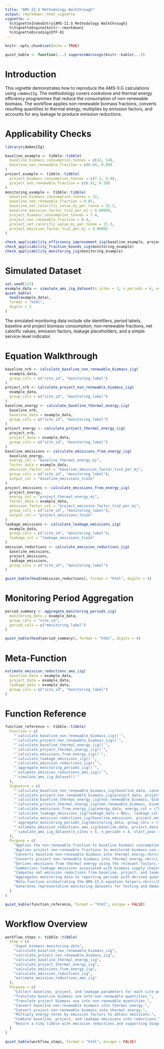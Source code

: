 ```yaml
---
title: "AMS-II.G Methodology Walkthrough"
output: rmarkdown::html_vignette
vignette: >
  %\VignetteIndexEntry{AMS-II.G Methodology Walkthrough}
  %\VignetteEngine{knitr::rmarkdown}
  %\VignetteEncoding{UTF-8}
---
```


```r
knitr::opts_chunk$set(echo = TRUE)
```
```r
quiet_kable <- function(...) suppressWarnings(knitr::kable(...))
```


# Introduction

This vignette demonstrates how to reproduce the AMS-II.G calculations using
`cdmAmsIIg`. The methodology covers cookstove and thermal energy efficiency
programmes that reduce the consumption of non-renewable biomass. The workflow
applies non-renewable biomass fractions, converts resulting quantities to
thermal energy, multiplies by emission factors, and accounts for any leakage to
produce emission reductions.

# Applicability Checks

```r
library(cdmAmsIIg)

baseline_example <- tibble::tibble(
  baseline_biomass_consumption_tonnes = c(12, 14),
  baseline_non_renewable_fraction = c(0.84, 0.88)
)
project_example <- tibble::tibble(
  project_biomass_consumption_tonnes = c(7.2, 8.0),
  project_non_renewable_fraction = c(0.42, 0.39)
)
monitoring_example <- tibble::tibble(
  baseline_biomass_consumption_tonnes = 12,
  baseline_non_renewable_fraction = 0.85,
  baseline_net_calorific_value_mj_per_tonne = 15.2,
  baseline_emission_factor_tco2_per_mj = 0.00009,
  project_biomass_consumption_tonnes = 7.4,
  project_non_renewable_fraction = 0.4,
  project_net_calorific_value_mj_per_tonne = 15.3,
  project_emission_factor_tco2_per_mj = 0.00005
)

check_applicability_efficiency_improvement_iig(baseline_example, project_example)
check_applicability_fraction_bounds_iig(monitoring_example)
check_applicability_monitoring_iig(monitoring_example)
```

# Simulated Dataset

```r
set.seed(123)
example_data <- simulate_ams_iig_dataset(n_sites = 3, n_periods = 4, seed = 123)
quiet_kable(
  head(example_data),
  format = "html",
  digits = 3
)
```

The simulated monitoring data include site identifiers, period labels, baseline
and project biomass consumption, non-renewable fractions, net calorific values,
emission factors, leakage placeholders, and a simple service-level indicator.

# Equation Walkthrough

```r
baseline_nrb <- calculate_baseline_non_renewable_biomass_iig(
  example_data,
  group_cols = c("site_id", "monitoring_label")
)
project_nrb <- calculate_project_non_renewable_biomass_iig(
  example_data,
  group_cols = c("site_id", "monitoring_label")
)
baseline_energy <- calculate_baseline_thermal_energy_iig(
  baseline_nrb,
  baseline_data = example_data,
  group_cols = c("site_id", "monitoring_label")
)
project_energy <- calculate_project_thermal_energy_iig(
  project_nrb,
  project_data = example_data,
  group_cols = c("site_id", "monitoring_label")
)
baseline_emissions <- calculate_emissions_from_energy_iig(
  baseline_energy,
  energy_col = "baseline_thermal_energy_mj",
  factor_data = example_data,
  emission_factor_col = "baseline_emission_factor_tco2_per_mj",
  group_cols = c("site_id", "monitoring_label"),
  output_col = "baseline_emissions_tco2e"
)
project_emissions <- calculate_emissions_from_energy_iig(
  project_energy,
  energy_col = "project_thermal_energy_mj",
  factor_data = example_data,
  emission_factor_col = "project_emission_factor_tco2_per_mj",
  group_cols = c("site_id", "monitoring_label"),
  output_col = "project_emissions_tco2e"
)
leakage_emissions <- calculate_leakage_emissions_iig(
  example_data,
  group_cols = c("site_id", "monitoring_label"),
  leakage_col = "leakage_emissions_tco2e"
)
emission_reductions <- calculate_emission_reductions_iig(
  baseline_emissions,
  project_emissions,
  leakage_emissions,
  group_cols = c("site_id", "monitoring_label")
)

quiet_kable(head(emission_reductions), format = "html", digits = 4)
```

# Monitoring Period Aggregation

```r
period_summary <- aggregate_monitoring_periods_iig(
  monitoring_data = example_data,
  group_cols = "site_id",
  period_cols = c("monitoring_label")
)

quiet_kable(head(period_summary), format = "html", digits = 4)
```

# Meta-Function

```r
estimate_emission_reductions_ams_iig(
  baseline_data = example_data,
  project_data = example_data,
  leakage_data = example_data,
  group_cols = c("site_id", "monitoring_label")
)
```

# Function Reference

```r
function_reference <- tibble::tibble(
  Function = c(
    "`calculate_baseline_non_renewable_biomass_iig()`",
    "`calculate_project_non_renewable_biomass_iig()`",
    "`calculate_baseline_thermal_energy_iig()`",
    "`calculate_project_thermal_energy_iig()`",
    "`calculate_emissions_from_energy_iig()`",
    "`calculate_leakage_emissions_iig()`",
    "`calculate_emission_reductions_iig()`",
    "`aggregate_monitoring_periods_iig()`",
    "`estimate_emission_reductions_ams_iig()`",
    "`simulate_ams_iig_dataset()`"
  ),
  Signature = c(
    "`calculate_baseline_non_renewable_biomass_iig(baseline_data, consumption_col = \"baseline_biomass_consumption_tonnes\", fraction_col = \"baseline_non_renewable_fraction\", group_cols = NULL, output_col = \"baseline_non_renewable_biomass_tonnes\")`",
    "`calculate_project_non_renewable_biomass_iig(project_data, project_consumption_col = \"project_biomass_consumption_tonnes\", project_fraction_col = \"project_non_renewable_fraction\", group_cols = NULL, output_col = \"project_non_renewable_biomass_tonnes\")`",
    "`calculate_baseline_thermal_energy_iig(non_renewable_biomass, biomass_col = \"baseline_non_renewable_biomass_tonnes\", baseline_data, ncv_col = \"baseline_net_calorific_value_mj_per_tonne\", group_cols = NULL, output_col = \"baseline_thermal_energy_mj\")`",
    "`calculate_project_thermal_energy_iig(non_renewable_biomass, biomass_col = \"project_non_renewable_biomass_tonnes\", project_data, ncv_col = \"project_net_calorific_value_mj_per_tonne\", group_cols = NULL, output_col = \"project_thermal_energy_mj\")`",
    "`calculate_emissions_from_energy_iig(energy_data, energy_col = \"baseline_thermal_energy_mj\", factor_data, emission_factor_col = \"baseline_emission_factor_tco2_per_mj\", group_cols = NULL, output_col = \"baseline_emissions_tco2e\")`",
    "`calculate_leakage_emissions_iig(leakage_data = NULL, leakage_col = \"leakage_emissions_tco2e\", group_cols = NULL, output_col = \"leakage_emissions_tco2e\")`",
    "`calculate_emission_reductions_iig(baseline_emissions, project_emissions, leakage_emissions = NULL, group_cols = NULL, output_col = \"emission_reductions_tco2e\")`",
    "`aggregate_monitoring_periods_iig(monitoring_data, group_cols = \"site_id\", period_cols = c(\"year\", \"month\"), baseline_consumption_col = \"baseline_biomass_consumption_tonnes\", baseline_fraction_col = \"baseline_non_renewable_fraction\", baseline_ncv_col = \"baseline_net_calorific_value_mj_per_tonne\", baseline_emission_factor_col = \"baseline_emission_factor_tco2_per_mj\", project_consumption_col = \"project_biomass_consumption_tonnes\", project_fraction_col = \"project_non_renewable_fraction\", project_ncv_col = \"project_net_calorific_value_mj_per_tonne\", project_emission_factor_col = \"project_emission_factor_tco2_per_mj\", leakage_col = \"leakage_emissions_tco2e\")`",
    "`estimate_emission_reductions_ams_iig(baseline_data, project_data, leakage_data = NULL, group_cols = NULL, baseline_consumption_col = \"baseline_biomass_consumption_tonnes\", baseline_fraction_col = \"baseline_non_renewable_fraction\", baseline_ncv_col = \"baseline_net_calorific_value_mj_per_tonne\", baseline_emission_factor_col = \"baseline_emission_factor_tco2_per_mj\", project_consumption_col = \"project_biomass_consumption_tonnes\", project_fraction_col = \"project_non_renewable_fraction\", project_ncv_col = \"project_net_calorific_value_mj_per_tonne\", project_emission_factor_col = \"project_emission_factor_tco2_per_mj\", leakage_col = \"leakage_emissions_tco2e\")`",
    "`simulate_ams_iig_dataset(n_sites = 5, n_periods = 4, start_year = 2024, start_month = 1, seed = NULL, baseline_consumption_mean = 14, efficiency_gain = 0.45, baseline_fraction_mean = 0.85, project_fraction_mean = 0.4)`"
  ),
  Purpose = c(
    "Applies the non-renewable fraction to baseline biomass consumption.<br>\\(NRB^{BL}_y = \\sum_i FC^{BL}_{i,y} \\times f^{NR}_{i,y}\\)",
    "Applies project non-renewable fractions to monitored biomass use.<br>\\(NRB^{PR}_y = \\sum_i FC^{PR}_{i,y} \\times f^{NR}_{i,y}\\)",
    "Converts baseline non-renewable biomass into thermal energy.<br>\\(E^{BL}_y = NRB^{BL}_y \\times NCV^{BL}_y\\)",
    "Converts project non-renewable biomass into thermal energy.<br>\\(E^{PR}_y = NRB^{PR}_y \\times NCV^{PR}_y\\)",
    "Derives emissions from thermal energy using the relevant factors.<br>\\(EM_y = \\sum_i E_{i,y} \\times EF_{i,y}\\)",
    "Summarises leakage emissions associated with biomass supply chains.<br>\\(LE_y = \\sum_i LE_{i,y}\\)",
    "Computes net emission reductions from baseline, project, and leakage inputs.<br>\\(ER_y = BE_y - PE_y - LE_y\\)",
    "Aggregates monitoring data to reporting periods with derived quantities.<br>\\(ER_{p,y} = BE_{p,y} - PE_{p,y} - LE_{p,y}\\)",
    "Meta-function orchestrating the AMS-II.G equation helpers.<br>\\(ER_y = BE_y - PE_y - LE_y\\)",
    "Generates representative monitoring datasets for testing and demos."
  )
)

quiet_kable(function_reference, format = "html", escape = FALSE)
```

# Workflow Overview

```r
workflow_steps <- tibble::tibble(
  Step = c(
    "Input biomass monitoring data",
    "calculate_baseline_non_renewable_biomass_iig",
    "calculate_project_non_renewable_biomass_iig",
    "calculate_baseline_thermal_energy_iig",
    "calculate_project_thermal_energy_iig",
    "calculate_emissions_from_energy_iig",
    "calculate_emission_reductions_iig",
    "estimate_emission_reductions_ams_iig"
  ),
  Purpose = c(
    "Collect baseline, project, and leakage parameters for each site-period.",
    "Translate baseline biomass use into non-renewable quantities.",
    "Translate project biomass use into non-renewable quantities.",
    "Convert baseline non-renewable biomass into thermal energy.",
    "Convert project non-renewable biomass into thermal energy.",
    "Multiply energy terms by emission factors to obtain emissions.",
    "Combine baseline, project, and leakage emissions into reductions.",
    "Return a tidy tibble with emission reductions and supporting diagnostics."
  )
)

quiet_kable(workflow_steps, format = "html", escape = FALSE)
```
